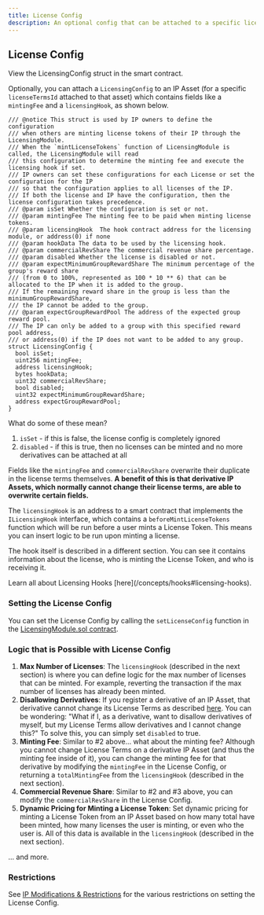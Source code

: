 ```yaml
---
title: License Config
description: An optional config that can be attached to a specific license for dynamic minting fees and custom logic.
---
```


## License Config

<CardGroup cols={1}>
  <Card
    title="LicensingConfig Struct"
    href="https://github.com/storyprotocol/protocol-core-v1/blob/main/contracts/lib/Licensing.sol"
    icon="scroll"
    color="#ccb092"
  >
    View the LicensingConfig struct in the smart contract.
  </Card>
</CardGroup>

Optionally, you can attach a `LicensingConfig` to an IP Asset (for a specific `licenseTermsId` attached to that asset) which contains fields like a `mintingFee` and a `licensingHook`, as shown below.

```solidity
/// @notice This struct is used by IP owners to define the configuration
/// when others are minting license tokens of their IP through the LicensingModule.
/// When the `mintLicenseTokens` function of LicensingModule is called, the LicensingModule will read
/// this configuration to determine the minting fee and execute the licensing hook if set.
/// IP owners can set these configurations for each License or set the configuration for the IP
/// so that the configuration applies to all licenses of the IP.
/// If both the license and IP have the configuration, then the license configuration takes precedence.
/// @param isSet Whether the configuration is set or not.
/// @param mintingFee The minting fee to be paid when minting license tokens.
/// @param licensingHook  The hook contract address for the licensing module, or address(0) if none
/// @param hookData The data to be used by the licensing hook.
/// @param commercialRevShare The commercial revenue share percentage.
/// @param disabled Whether the license is disabled or not.
/// @param expectMinimumGroupRewardShare The minimum percentage of the group's reward share
/// (from 0 to 100%, represented as 100 * 10 ** 6) that can be allocated to the IP when it is added to the group.
/// If the remaining reward share in the group is less than the minimumGroupRewardShare,
/// the IP cannot be added to the group.
/// @param expectGroupRewardPool The address of the expected group reward pool.
/// The IP can only be added to a group with this specified reward pool address,
/// or address(0) if the IP does not want to be added to any group.
struct LicensingConfig {
  bool isSet;
  uint256 mintingFee;
  address licensingHook;
  bytes hookData;
  uint32 commercialRevShare;
  bool disabled;
  uint32 expectMinimumGroupRewardShare;
  address expectGroupRewardPool;
}
```

What do some of these mean?

1. `isSet` - if this is false, the license config is completely ignored
2. `disabled` - if this is true, then no licenses can be minted and no more derivatives can be attached at all

Fields like the `mintingFee` and `commercialRevShare` overwrite their duplicate in the license terms themselves. **A benefit of this is that derivative IP Assets, which normally cannot change their license terms, are able to overwrite certain fields.**

The `licensingHook` is an address to a smart contract that implements the `ILicensingHook` interface, which contains a `beforeMintLicenseTokens` function which will be run before a user mints a License Token. This means you can insert logic to be run upon minting a license.

The hook itself is described in a different section. You can see it contains information about the license, who is minting the License Token, and who is receiving it.

<Tip>
  Learn all about Licensing Hooks [here](/concepts/hooks#licensing-hooks).
</Tip>

### Setting the License Config

You can set the License Config by calling the `setLicenseConfig` function in the [LicensingModule.sol contract](https://github.com/storyprotocol/protocol-core-v1/blob/main/contracts/modules/licensing/LicensingModule.sol).

### Logic that is Possible with License Config

1. **Max Number of Licenses**: The `licensingHook` (described in the next section) is where you can define logic for the max number of licenses that can be minted. For example, reverting the transaction if the max number of licenses has already been minted.
2. **Disallowing Derivatives**: If you register a derivative of an IP Asset, that derivative cannot change its License Terms as described [here](/concepts/licensing-module/license-terms#inherited-license-terms). You can be wondering: "What if I, as a derivative, want to disallow derivatives of myself, but my License Terms allow derivatives and I cannot change this?" To solve this, you can simply set `disabled` to true.
3. **Minting Fee**: Similar to #2 above... what about the minting fee? Although you cannot change License Terms on a derivative IP Asset (and thus the minting fee inside of it), you can change the minting fee for that derivative by modifying the `mintingFee` in the License Config, or returning a `totalMintingFee` from the `licensingHook` (described in the next section).
4. **Commercial Revenue Share**: Similar to #2 and #3 above, you can modify the `commercialRevShare` in the License Config.
5. **Dynamic Pricing for Minting a License Token**: Set dynamic pricing for minting a License Token from an IP Asset based on how many total have been minted, how many licenses the user is minting, or even who the user is. All of this data is available in the `licensingHook` (described in the next section).

... and more.

### Restrictions

See [IP Modifications & Restrictions](/concepts/ip-asset/ipa-modifications) for the various restrictions on setting the License Config.
